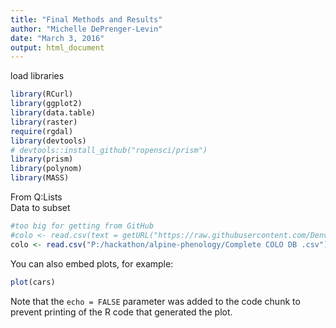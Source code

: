 ```yaml
---
title: "Final Methods and Results"
author: "Michelle DePrenger-Levin"
date: "March 3, 2016"
output: html_document
---
```


load libraries   
```r

library(RCurl)
library(ggplot2)
library(data.table)
library(raster)
require(rgdal)
library(devtools)
# devtools::install_github("ropensci/prism")
library(prism)
library(polynom)
library(MASS)
```


From Q:\Reserach\Plant Lists\
Data to subset
```r
#too big for getting from GitHub
#colo <- read.csv(text = getURL("https://raw.githubusercontent.com/DenverBotanicGardens/alpine-phenology/master/Complete COLO DB .csv")) 
colo <- read.csv("P:/hackathon/alpine-phenology/Complete COLO DB .csv") 


```

You can also embed plots, for example:

```r
plot(cars)
```

Note that the `echo = FALSE` parameter was added to the code chunk to prevent printing of the R code that generated the plot.
